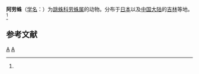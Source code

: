 {{Speciesbox
| taxon = Laufeia aenea
| binomial_authority = (Simon, 1888)<ref name='id14747'>{{cite web| url =http://www.bioinfo.cn/db05/BjdwSpecies.php?action=view&id=14747| title =阿劳蛛| work =《中国动物物种编目数据库》| publisher =中国科学院微生物研究所| author =中国科学院动物研究所| accessdate =2009-04-28| deadurl =yes| archiveurl =https://web.archive.org/web/20160305063838/http://www.bioinfo.cn/db05/BjdwSpecies.php?action=view&id=14747| archivedate =2016-03-05}}</ref>
}}

'''阿劳蛛'''（[[学名|学名]]：{{lang|la|''Laufeia aenea''}}）为[[跳蛛科|跳蛛科]][[劳蛛属|劳蛛属]]的动物。分布于[[日本|日本]]以及[[中国大陆|中国大陆]]的[[吉林|吉林]]等地。<ref name='id14747'/>

== 参考文献 ==
{{reflist}}

{{蜘蛛小作品}}

{{taxonbar}}
[[Category:_1888年描述的动物|A]]
[[Category:劳蛛属|A]]